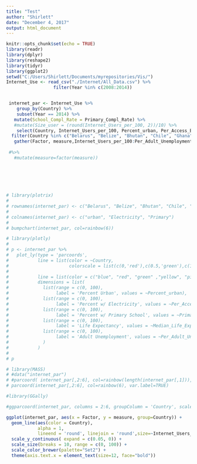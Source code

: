 ```yaml
---
title: "Test"
author: "Shirlett"
date: "December 4, 2017"
output: html_document
---
```


```r
knitr::opts_chunk$set(echo = TRUE)
library(readr)
library(dplyr)
library(reshape2)
library(tidyr)
library(ggplot2)
setwd("C:/Users/Shirlett/Documents/myrepositories/Vis/")
Internet_Use <- read_csv("./Internet/All_Data.csv") %>%
                  filter(Year %in% c(2008:2014))


 internet_par <- Internet_Use %>%
    group_by(Country) %>%
    subset(Year == 2014) %>%
   mutate(School_Compl_Rate = Primary_Compl_Rate) %>%
   #mutate(Size_user = (round(Internet_Users_per_100, 2))/10) %>%
    select(Country, Internet_Users_per_100, Percent_urban, Per_Access_Electricity, School_Compl_Rate, Median_Life_Exp, Per_Adult_Unemployment) %>%
  filter(Country %in% c("Belarus", "Belize", "Bhutan", "Chile", "Ghana", "Latvia", "Peru", "Slovakia")) %>%
   gather(Factor, measure,Internet_Users_per_100:Per_Adult_Unemployment) 
 
 #%>%
   #mutate(measure=factor(measure))
  
 
 
 



```


```r
# library(plotrix)
# 
# rownames(internet_par) <- c("Belarus", "Belize", "Bhutan", "Chile", "Ghana", "Latvia", "Peru", "Slovakia")
# 
# colnames(internet_par) <- c("urban", "Electricity", "Primary")
# 
# bumpchart(internet_par, col=rainbow(6))
```

```r
# library(plotly)
# 
# p <- internet_par %>%
#   plot_ly(type = 'parcoords',
#           line = list(color = ~Country,
#                       colorscale = list(c(0,'red'),c(0.5,'green'),c(1,'blue'))),
#     
#           line = list(color = c("blue", "red", "green" ,"yellow", "pink")), 
#           dimensions = list(
#             list(range = c(0, 100),
#                  label = 'Percent Urban', values = ~Percent_urban),
#             list(range = c(0, 100),
#                  label = 'Percent w/ Electricity', values = ~Per_Access_Electricity),
#             list(range = c(0, 100),
#                  label = 'Percent w/ Primary School', values = ~Primary_Compl_Rate),
#             list(range = c(0, 100),
#                  label = 'Life Expectancy', values = ~Median_Life_Exp),
#             list(range = c(0, 100),
#                  label = 'Adult Unemployment', values = ~Per_Adult_Unemployment)
#             )
#           )
# 
# p


```




```r
# library(MASS)
# #data("internet_par")
# #parcoord( internet_par[,2:6], col=rainbow(length(internet_par[,1])), var.label=TRUE)
# parcoord(internet_par[,2:6], col=rainbow(6), var.label=TRUE)
```
```r
#library(GGally)

#ggparcoord(internet_par, columns = 2:6, groupColumn = 'Country', scale = #'globalminmax')

```

```r


ggplot(internet_par, aes(x = Factor, y = measure, group=Country)) +   
  geom_line(aes(color = Country),
            alpha = 1,
            lineend = 'round', linejoin = 'round',size=~Internet_Users_per_100) + 
  scale_y_continuous( expand = c(0.05, 0)) +
  scale_size(breaks = 10, range = c(0, 100)) +
  scale_color_brewer(palette="Set2") +
  theme(axis.text.x = element_text(size=12, face="bold"))
  
```

